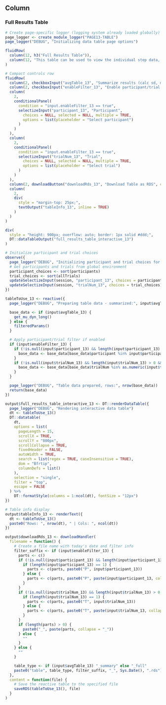 Column
--------------------------------------------

### Full Results Table {data-height=1200}

```r
# Create page-specific logger (logging system already loaded globally)
page_logger <- create_module_logger("PAGE13-TABLE")
page_logger("DEBUG", "Initializing data table page options")

fluidRow(
  column(12, h3("Full Results Table")),
  column(12, "This table can be used to view the individual step data, and if the checkbox below is checked, the aggregated results of each trial of participant.")
)

# Compact controls row
fluidRow(
  column(2, checkboxInput("avgTable_13", "Summarize results (calc sd, mean, cv)", value = FALSE)),
  column(2, checkboxInput("enableFilter_13", "Enable participant/trial filter", value = FALSE)),
  column(
    2,
    conditionalPanel(
      condition = "input.enableFilter_13 == true",
      selectizeInput("participant_13", "Participant",
        choices = NULL, selected = NULL, multiple = TRUE,
        options = list(placeholder = "Select participant")
      )
    )
  ),
  column(
    2,
    conditionalPanel(
      condition = "input.enableFilter_13 == true",
      selectizeInput("trialNum_13", "Trial",
        choices = NULL, selected = NULL, multiple = TRUE,
        options = list(placeholder = "Select trial")
      )
    )
  ),
  column(2, downloadButton("downloadRds_13", "Download Table as RDS", class = "btn-sm")),
  column(
    2,
    div(
      style = "margin-top: 25px;",
      textOutput("tableInfo_13", inline = TRUE)
    )
  )
)
```

```r
div(
  style = "height: 900px; overflow: auto; border: 1px solid #ddd;",
  DT::dataTableOutput("full_results_table_interactive_13")
)
```



```r
# Initialize participant and trial choices
observe({
  page_logger("DEBUG", "Initializing participant and trial choices for table")
  # Get participants and trials from global environment
  participant_choices <- sort(participants)
  trial_choices <- sort(allTrials)
  updateSelectizeInput(session, "participant_13", choices = participant_choices)
  updateSelectizeInput(session, "trialNum_13", choices = trial_choices)
})

tableToUse_13 <- reactive({
  page_logger("DEBUG", "Preparing table data - summarized:", input$avgTable_13, "filtered:", input$enableFilter_13)

  base_data <- if (input$avgTable_13) {
    get_mu_dyn_long()
  } else {
    filteredParams()
  }

  # Apply participant/trial filter if enabled
  if (input$enableFilter_13) {
    if (!is.null(input$participant_13) && length(input$participant_13) > 0 && !all(input$participant_13 == "")) {
      base_data <- base_data[base_data$participant %in% input$participant_13, ]
    }
    if (!is.null(input$trialNum_13) && length(input$trialNum_13) > 0 && !all(input$trialNum_13 == "")) {
      base_data <- base_data[base_data$trialNum %in% as.numeric(input$trialNum_13), ]
    }
  }

  page_logger("DEBUG", "Table data prepared, rows:", nrow(base_data))
  return(base_data)
})

output$full_results_table_interactive_13 <- DT::renderDataTable({
  page_logger("DEBUG", "Rendering interactive data table")
  dt <- tableToUse_13()
  DT::datatable(
    dt,
    options = list(
      pageLength = 15,
      scrollX = TRUE,
      scrollY = "800px",
      scrollCollapse = TRUE,
      fixedHeader = FALSE,
      autoWidth = TRUE,
      search = list(regex = TRUE, caseInsensitive = TRUE),
      dom = "Bfrtip",
      columnDefs = list()
    ),
    selection = "single",
    filter = "top",
    escape = FALSE
  ) %>%
    DT::formatStyle(columns = 1:ncol(dt), fontSize = "12px")
})

# Table info display
output$tableInfo_13 <- renderText({
  dt <- tableToUse_13()
  paste0("Rows: ", nrow(dt), " | Cols: ", ncol(dt))
})

output$downloadRds_13 <- downloadHandler(
  filename = function() {
    # Create a file name with today's date and filter info
    filter_suffix <- if (input$enableFilter_13) {
      parts <- c()
      if (!is.null(input$participant_13) && length(input$participant_13) > 0 && !all(input$participant_13 == "")) {
        if (length(input$participant_13) == 1) {
          parts <- c(parts, paste0("P", input$participant_13))
        } else {
          parts <- c(parts, paste0("P", paste(input$participant_13, collapse = "-")))
        }
      }
      if (!is.null(input$trialNum_13) && length(input$trialNum_13) > 0 && !all(input$trialNum_13 == "")) {
        if (length(input$trialNum_13) == 1) {
          parts <- c(parts, paste0("T", input$trialNum_13))
        } else {
          parts <- c(parts, paste0("T", paste(input$trialNum_13, collapse = "-")))
        }
      }
      if (length(parts) > 0) {
        paste0("_", paste(parts, collapse = "_"))
      } else {
        ""
      }
    } else {
      ""
    }

    table_type <- if (input$avgTable_13) "_summary" else "_full"
    paste0("table", table_type, filter_suffix, "_", Sys.Date(), ".rds")
  },
  content = function(file) {
    # Save the reactive table to the specified file
    saveRDS(tableToUse_13(), file)
  }
)
```